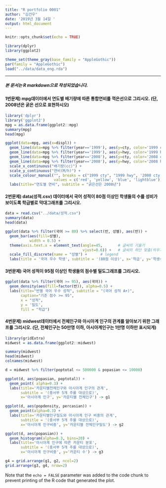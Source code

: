 ```yaml
---
title: "R portfolio 0001"
author: "김건우"
date: '2019년 3월 14일 '
output: html_document
---
```


```r
knitr::opts_chunk$set(echo = TRUE)
```
```r
library(dplyr)
library(ggplot2)

theme_set(theme_gray(base_family = "AppleGothic"))
par(family = "AppleGothic")
load("../data/data_eng.rda")

```

----
##### 본 문서는 R markdown으로 작성되었습니다.



#### 1번문제) mpg데이터에서 연도별 배기량에 따른 통합연비를 꺽은선으로 그리시오. (단, 2008년은 굵은 선으로 표현하시오)


```r

library('dplyr')
library('ggplot2')
mpg = as.data.frame(ggplot2::mpg)
summary(mpg)
head(mpg)

ggplot(data=mpg, aes(x=displ)) +
  geom_line(data=mpg %>% filter(year=='1999'), aes(y=cty, color='1999 cty')) +
  geom_line(data=mpg %>% filter(year=='1999'), aes(y=hwy, color='1999 hwy')) +
  geom_line(data=mpg %>% filter(year=='2008'), aes(y=cty, color='2008 cty'), size=1) +
  geom_line(data=mpg %>% filter(year=='2008'), aes(y=hwy, color='2008 hwy'), size=1) +
  scale_x_continuous("배기량(cc)") +
  scale_y_continuous("연비(M/h)") + 
  scale_colour_manual("", breaks = c("1999 cty", "1999 hwy", '2008 cty', '2008 hwy'),
                      values = c('red', 'yellow', 'blue', 'lightblue')) +
  labs(title="연도별 연비", subtitle = "굵은선은 2008년")
```




#### 2번문제) data(성적.csv) 데이터에서 국어 성적이 80점 이상인 학생들의 수를 성비가 보이도록 학급별로 막대그래프를 그리시오.

```r
data = read.csv("../data/성적.csv")
summary(data)
head(data)

ggplot(data %>% filter(국어 >= 80) %>% select(반, 성별), aes(반)) +
  geom_bar(aes(fill=성별),
           width = 0.5) +
  theme(axis.text.x = element_text(angle=45,       # 글씨의 기울기
                                   vjust=0.6)) +   # 글씨의 하단 맞춤(띄우기)
  scale_fill_discrete(name = "성별") +      # legend
  labs(title = '국어 우수 학생', subtitle = '(80점 이상)', x='학급', y='학생수')
```




#### 3번문제) 국어 성적이 95점 이상인 학생들의 점수별 밀도그래프를 그리시오.

```r
ggplot(data %>% filter(국어 >= 95), aes(국어)) +
  geom_density(aes(fill=factor(반)), alpha=0.5) +
  labs(title="반별 국어 우수 성적", subtitle = "(국어 성적 A+)",
       caption="기준 점수 >= 95",
       x = "성적",
       y = '밀도',
       fill = "학급")
```





#### 4번문제) midwest데이터에서 전체인구와 아시아계 인구의 관계를 알아보기 위한 그래프를 그리시오. (단, 전체인구는 50만명 이하, 아시아계인구는 1만명 이하만 표시되게)



```r
library(gridExtra)
midwest = as.data.frame(ggplot2::midwest)

summary(midwest)
head(midwest)
colnames(midwest)

d = midwest %>% filter(poptotal <= 500000 & popasian <= 10000)

ggplot(d, aes(popasian, poptotal)) +
  geom_point( alpha=0.3) +
  labs(title='카운티별전체인구와 아시아계 인구의 관계', 
       subtitle = '(중서부 5개 주를 대상으로)',
       x='아시아계 인구', y='카운티별 전체인구') -> g1

ggplot(d, aes(popdensity, percasian)) +
  geom_point(alpha=0.3) +
  labs(title='카운티별인구밀도와 아시아계 인구 비중의 관계', 
       subtitle = '(중서부 5개 주를 대상으로)',
       x='아시아계 인구비중', y='카운티별 전체인구밀도') -> g2

ggplot(d, aes(popasian)) +
  geom_histogram(alpha=0.3, bins=20) +
  labs(title='아시아계 인구에 따른 카운티 분포', 
       subtitle = '(중서부 5개 주를 대상으로)',
       x='아시아계 인구비중', y='카운티 수') -> g3

g4 = grid.arrange(g1, g2, ncol=2)
grid.arrange(g3, g4, nrow=2)
```


Note that the `echo = FALSE` parameter was added to the code chunk to prevent printing of the R code that generated the plot.
